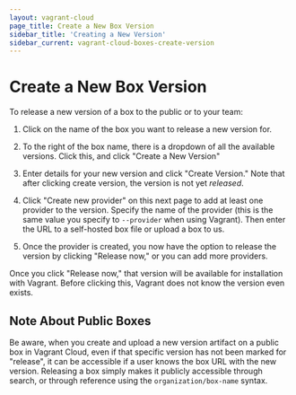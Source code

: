 ```yaml
---
layout: vagrant-cloud
page_title: Create a New Box Version
sidebar_title: 'Creating a New Version'
sidebar_current: vagrant-cloud-boxes-create-version
---
```


# Create a New Box Version

To release a new version of a box to the public or to your team:

1. Click on the name of the box you want to release a new version for.

2. To the right of the box name, there is a dropdown of all the available
   versions. Click this, and click "Create a New Version"

3. Enter details for your new version and click "Create Version." Note that
   after clicking create version, the version is not yet _released_.

4. Click "Create new provider" on this next page to add at least one
   provider to the version. Specify the name of the provider (this is the
   same value you specify to `--provider` when using Vagrant). Then
   enter the URL to a self-hosted box file or upload a box to us.

5. Once the provider is created, you now have the option to release the
   version by clicking "Release now," or you can add more providers.

Once you click "Release now," that version will be available for installation
with Vagrant. Before clicking this, Vagrant does not know the version even
exists.

## Note About Public Boxes

Be aware, when you create and upload a new version artifact on a public box in
Vagrant Cloud, even if that specific version has not been marked for "release",
it can be accessible if a user knows the box URL with the new version. Releasing
a box simply makes it publicly accessible through search, or through reference
using the `organization/box-name` syntax.
